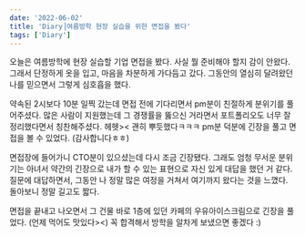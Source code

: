```yaml
---
date: '2022-06-02'
title: 'Diary⎟여름방학 현장 실습을 위한 면접을 봤다'
tags: ['Diary']
---
```


오늘은 여름방학에 현장 실습할 기업 면접을 봤다. 
사실 뭘 준비해야 할지 감이 안왔다. 그래서 단정하게 옷을 입고, 마음을 차분하게 가다듬고 갔다.
그동안의 열심히 달려왔던 나를 믿으면서 그렇게 심호흡을 했다.

약속된 2시보다 10분 일찍 갔는데 면접 전에 기다리면서 pm분이 친절하게 분위기를 풀어주셨다.
많은 사람이 지원했는데 그 경쟁률을 뚫으신 거라면서 포트폴리오도 너무 잘 정리했다면서 칭찬해주셨다. 헤헷>< 괜히 뿌듯했다ㅋㅋㅋ
pm분 덕분에 긴장을 풀고 면접을 볼 수 있었다. (감사합니다ㅎㅎ)

면접장에 들어가니 CTO분이 있으셨는데 다시 조금 긴장됐다. 
그래도 엄청 무서운 분위기는 아녀서 약간의 긴장으로 내가 할 수 있는 표현으로 자신 있게 대답을 했던 거 같다. 
질문에 대답하면서, 그동안 나 정말 많은 여정을 거쳐서 여기까지 왔다는 것을 느꼈다. 돌아보니 정말 길고도 짧다.

면접을 끝내고 나오면서 그 건물 바로 1층에 있던 카페의 우유아이스크림으로 긴장을 풀었다.
(언제 먹어도 맛있다><)
꼭 합격해서 방학을 알차게 보냈으면 좋겠다 :) 